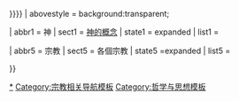 {{Navbox with collapsible groups
| name = 神学
| title = [[神學]] 
| state = {{{state|<noinclude>un</noinclude>collapsed}}}
| listclass = hlist
| selected = {{{selected|{{{expanded|{{{1|}}}}}}}}}
| abovestyle = background:transparent;

<!--------------------------------------------------------->
| abbr1 = 神
| sect1 = [[神的概念]]
| state1 = <noinclude>expanded</noinclude>
| list1 =
 {{Navbox |child

|group1  = [[有神論]]
|list1 = {{Navbox|subgroup
|liststyle  =

|group1  = 形式
|list1  = 
* [[自然神論]]
* [[惡神論]]
* [[單一主神論]]
* [[赫密士主義]]
* [[輪換主神教]]
* [[非有神論]]
* [[單拜一神教]]
* [[一神論]]
* [[神秘主義]]
* [[萬有在神論]]
* [[泛自然神論]]
* [[泛神論]]
* [[多神論]]
* [[唯靈論]]
* [[神即宇宙論]]

|group2  = [[概念]]
|list2  = 
* [[神]]
* [[神性]]
* [[神的性別]]
** [[男神]]
** [[女神]]
* [[守護神]]
}}
  | group2 = [[神 (一神教)|一神神學]]
  | list2 = {{Navbox|subgroup
  | group1 = 各個宗教
  | list1 =
* [[亞伯拉罕諸教的神|亞伯拉罕諸教]]
** [[猶太教的神|猶太教]]
** [[基督教的神|基督教]]
** [[伊斯蘭教的神|伊斯蘭教]]
* [[巴哈伊信仰的神|巴哈伊信仰]]
* [[佛教的創世主|佛教]]
* [[印度教的神|印度教]]
* [[耆那教的神|耆那教]]
* [[錫克教的神|錫克教]]
* [[阿胡拉·馬茲達|瑣羅亞斯德教]]

  |group2  = 概念
  |list2   = 
* [[絕對]]
* [[梵]]
* [[流出說]]
* [[邏各斯]]
* [[神 (一神教)|上帝]]

  |group3 = 身份
  |list3   = 
* [[魔神]]
* [[支撐神]]
* [[蘇爾凡|時間神]]
}}

  | group3 = [[三位一體|三一神論]]
  | list3 =
* [[亞他那修信經]]
* [[約翰短句]]
* [[同質論]]
* [[同本體論]]
* [[本體相類論]]
* [[基督人格]]
* [[互為內在]]
* [[三位一體盾]]
* [[三位一體公式]]
* [[三位一體]]
* [[教父的三位一體]]
* [[三位普救論]]

  | group4 = [[末世論]]
  | list4 = {{Navbox subgroup
  |liststyle  =
  | group1 = 各個宗教
  | list1 =
* [[佛教末世論|佛教]]
* [[基督教末世論|基督教]]
* [[印度教末世論|印度教]]
* [[伊斯蘭教末世論|伊斯蘭教]]
* [[猶太教末世論|猶太教]]
* [[太上洞淵神咒經|道教]]
* [[弗拉舒克勒提|瑣羅亞斯德教]]

  | group2 = 概念
  | list2 = 
* [[死後生命]]
* [[天示主義]]
* [[天國]]
}} 

  | group5 = [[婦女神學]]
  | list5 =
* [[佛教與女性|佛教]]
* [[基督教女性主義|基督教]]
* [[印度教與女性|印度教]]
* [[伊斯蘭女性主義|伊斯蘭教]]
* [[猶太教女性主義]]
* [[摩爾門教與女性|摩爾門教]]
* [[女神]]

  |group6  = [[神名]]
  |list6  = 
* [[基督教神名|基督教]]
* [[黑天稱號列表|印度教]]
* [[真主的九十九個尊名|伊斯蘭教]]
* [[蒂爾丹嘉拉|耆那教]]
* [[猶太教神名|猶太教]]

  |group7  = 其他概念
  |list7  =
* [[太一]]
* [[亞里士多德神學|亞里士多德派]]
* [[基督教的神性|基督教]]及[[伊斯蘭教的神|伊斯蘭教]]的神性
* [[二一神論]]
* [[巨匠造物主]]
* [[神性獨一]]
* [[神顯]]
* [[自神論]]
* [[外星神學]]
* [[大屠殺神學]]
* [[基督教的神格]]
** [[摩爾門教的神|後期聖徒]]
* [[宇宙的偉大建築者]]
* [[大靈]]
* [[否定神學]]
* [[奧林妣]]
* [[開放有神論]]
* [[人格神]]
* [[神的現象定義|現象定義]]
* [[斐洛對神的觀點|斐洛的觀點]]
* [[過程神學]]
* [[天]]
* [[不動之動者]]
}}

| abbr5 = 宗教
| sect5 = 各個宗教
| state5 =<noinclude>expanded</noinclude>
| list5 =
 {{Navbox |child

  | group1 = [[基督教神學|基督教]]
  | list1 =
* [[基督教神學史|歷史]]
* [[基督教神學概述|概述]]
* [[正典]]
* [[基督教術語列表|術語]]
* [[基督論]]
* [[聖經宇宙論|聖經]]
* [[教會學]]
* [[基督教倫理|倫理]]
* [[罪 (宗教)|罪論]]
* [[彌賽亞主義]]
* [[聶斯脫里主義]]
* [[基督教哲學|哲學]]
* [[實用神學]]
* [[索菲亞哲學]]
* [[基督教救贖論|救贖論]]

  | group2 = [[古印度六派哲學|印度教]]
  | list2 =
* [[阿亞瓦芝神學|阿亞瓦芝]]
* [[毘濕奴派]]

  | group3 = [[伊斯蘭教神學派別|伊斯蘭教]]
  | list3 =
* [[認主學]]
* [[伊斯蘭教的先知|先知]]
* [[伊斯蘭教聖書|聖書]]
* [[伊斯蘭教中的天使|天使]]
* [[伊斯蘭教宿命論|宿命論]]
* [[伊斯蘭教末世論|末世論]]

  | group4 = [[猶太教哲學|猶太教]]
  | list4 =
* [[先知書]]
* [[阿加達]]
* [[猶太教宗教團體|宗教團體]]
* [[卡巴拉]]
* [[猶太教哲學|哲學]]
}}

}}<noinclude>
{{Documentation}}

[[Category:神学|*]]
[[Category:宗教相关导航模板]]
[[Category:哲学与思想模板]]
</noinclude>